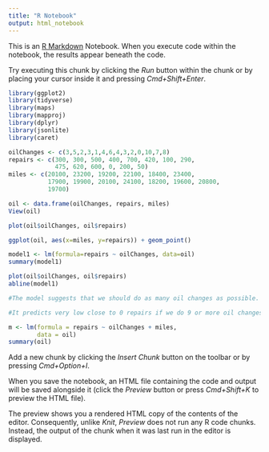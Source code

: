 ```yaml
---
title: "R Notebook"
output: html_notebook
---
```


This is an [R Markdown](http://rmarkdown.rstudio.com) Notebook. When you execute code within the notebook, the results appear beneath the code. 

Try executing this chunk by clicking the *Run* button within the chunk or by placing your cursor inside it and pressing *Cmd+Shift+Enter*. 

```r
library(ggplot2)
library(tidyverse)
library(maps)
library(mapproj)
library(dplyr)
library(jsonlite)
library(caret)
```

```r
oilChanges <- c(3,5,2,3,1,4,6,4,3,2,0,10,7,8)
repairs <- c(300, 300, 500, 400, 700, 420, 100, 290,
             475, 620, 600, 0, 200, 50)
miles <- c(20100, 23200, 19200, 22100, 18400, 23400, 
           17900, 19900, 20100, 24100, 18200, 19600, 20800, 
           19700)
```


```r
oil <- data.frame(oilChanges, repairs, miles)
View(oil)
```


```r
plot(oil$oilChanges, oil$repairs)
```

```r
ggplot(oil, aes(x=miles, y=repairs)) + geom_point()
```

```r
model1 <- lm(formula=repairs ~ oilChanges, data=oil)
summary(model1)
```

```r
plot(oil$oilChanges, oil$repairs)
abline(model1)
```
```r
#The model suggests that we should do as many oil changes as possible.

#It predicts very low close to 0 repairs if we do 9 or more oil changes, but about $680 if we do no oil changes.
```



```r
m <- lm(formula = repairs ~ oilChanges + miles,
        data = oil)
summary(oil)
```

Add a new chunk by clicking the *Insert Chunk* button on the toolbar or by pressing *Cmd+Option+I*.

When you save the notebook, an HTML file containing the code and output will be saved alongside it (click the *Preview* button or press *Cmd+Shift+K* to preview the HTML file). 

The preview shows you a rendered HTML copy of the contents of the editor. Consequently, unlike *Knit*, *Preview* does not run any R code chunks. Instead, the output of the chunk when it was last run in the editor is displayed.

